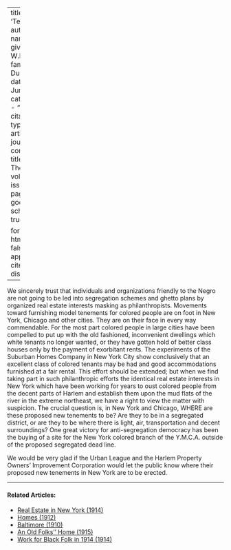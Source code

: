 
---
title: 'Tenements'
author:
  - name:
      given: W.E.B.
      family: Du Bois
date: Jun. 1916
categories: 
  - ""
citation: 
  type: article-journal
  container-title: The Crisis
  volume: 12
  issue: 2
  page: 81
google-scholar: true

format:
  html:
    toc: false
    appendix-cite-as: display
---



We sincerely trust that individuals and organizations friendly to the
Negro are not going to be led into segregation schemes and ghetto plans
by organized real estate interests masking as philanthropists. Movements
toward furnishing model tenements for colored people are on foot in New
York, Chicago and other cities. They are on their face in every way
commendable. For the most part colored people in large cities have been
compelled to put up with the old fashioned, inconvenient dwellings which
white tenants no longer wanted, or they have gotten hold of better class
houses only by the payment of exorbitant rents. The experiments of the
Suburban Homes Company in New York City show conclusively that an
excellent class of colored tenants may be had and good accommodations
furnished at a fair rental. This effort should be extended; but when we
find taking part in such philanthropic efforts the identical real estate
interests in New York which have been working for years to oust colored
people from the decent parts of Harlem and establish
them upon the mud flats of the river in the extreme northeast, we have a
right to view the matter with suspicion. The crucial question is, in New
York and Chicago, WHERE are these proposed new tenements to be? Are they
to be in a segregated district, or are they to be where there is light,
air, transportation and decent surroundings? One great victory for
anti-segregation democracy has been the buying of a site for the New
York colored branch of the Y.M.C.A. outside of the proposed
segregated dead line.

We would be very glad if the Urban League and the Harlem Property
Owners' Improvement Corporation would let the public know where their
proposed new tenements in New York are to be erected.

<!-- Similar articles start here -->
<div  class="clear-wrap"></div>
<hr>
#### Related Articles:

* [Real Estate in New York (1914)](/Volumes/08/03/real_estate_in_new_york.html)
* [Homes (1912)](/Volumes/03/05/homes.html)
* [Baltimore (1910)](/Volumes/01/01/Baltimore.html)
* [An Old Folks'' Home (1915)](/Volumes/09/05/old-folks-home.html)
* [Work for Black Folk in 1914 (1914)](/Volumes/07/04/work_for_black_folk.html)

<!-- Similar articles end here -->